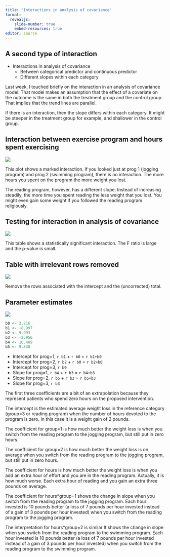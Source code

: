 ```yaml
---
title: "Interactions in analysis of covariance"
format: 
  revealjs:
    slide-number: true
    embed-resources: true
editor: source
---
```


## A second type of interaction

-   Interactions in analysis of covariance
    -   Between categorical predictor and continuous predictor
    -   Different slopes within each category
    
::: notes
Last week, I touched briefly on the interaction in an analysis of covariance model. That model makes an assumption that the effect of a covariate on the outcome is the same in both the treatment group and the control group. That implies that the trend lines are parallel.

If there is an interaction, then the slope differs within each category. It might be steeper in the treatment group for example, and shallower in the control group.
:::

## Interaction between exercise program and hours spent exercising

![](images/exercise-analysis-05.png)

::: notes
This plot shows a marked interaction. If you looked just at prog 1 (jogging program) and prog 2 (swimming program), there is no interaction. The more hours you spent on the program the more weight you lost.

The reading program, however, has a different slope. Instead of increasing steadily, the more time you spent reading the less weight that you lost. You might even gain some weight if you followed the reading program religiously.
:::

## Testing for interaction in analysis of covariance

![](images/exercise-analysis-06.png)

::: notes
This table shows a statistically significant interaction. The F ratio is large and the p-value is small.
:::

## Table with irrelevant rows removed

![](images/exercise-analysis-07.png)

::: notes
Remove the rows associated with the intercept and the (uncorrected) total.
:::

## Parameter estimates

![](images/exercise-analysis-08.png)

```r
b0 <- 2.216
b1 <- -8.997
b2 <- 9.993
b3 <- -2.956
b4 <- 10.409
b5 <- 9.830
```

-   Intercept for prog=1, `r b1` + `r b0` = `r b1+b0`
-   Intercept for prog=2, `r b2` + `r b0` = `r b2+b0`
-   Intercept for prog=3, `r b0`
-   Slope for prog=1, `r b4` + `r b3` = `r b4+b3`
-   Slope for prog=2, `r b5` + `r b3` = `r b5+b3`
-   Slope for prog=3, `r b3`


::: notes
The first three coefficients are a bit of an extrapolation because they represent patients who spend zero hours on the proposed intervention.

The intercept is the estimated average weight loss in the reference category (group=3 or reading program) when the number of hours devoted to the program is zero. In this case it is a weight gain of 2 pounds.

The coefficient for group=1 is how much better the weight loss is when you switch from the reading program to the jogging program, but still put in zero hours.

The coefficient for group=2 is how much better the weight loss is on average when you switch from the reading program to the jogging program, but still put in zero hours.

The coefficient for hours is how much better the weight loss is when you add an extra hour of effort and you are in the reading program. Actually, it is how much worse. Each extra hour of reading and you gain an extra three pounds on average.

The coefficient for hours*group=1 shows the change in slope when you switch from the reading program to the jogging program. Each hour invested is 10 pounds better (a loss of 7 pounds per hour invested instead of a gain of 3 pounds per hour invested) when you switch from the reading program to the jogging program.

The interpretation for hours*group=2 is similar It shows the change in slope when you switch from the reading program to the swimming program. Each hour invested is 10 pounds better (a loss of 7 pounds per hour invested instead of a gain of 3 pounds per hour invested) when you switch from the reading program to the swimming program.
:::
